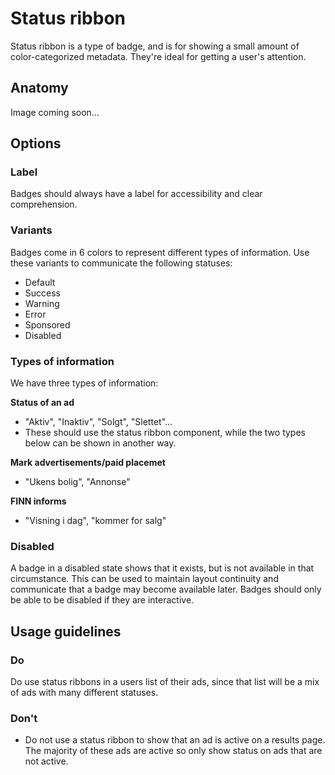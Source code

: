 # Status ribbon

Status ribbon is a type of badge, and is for showing a small amount of color-categorized metadata. They're ideal for getting a user's attention.

## Anatomy

Image coming soon...

## Options

### Label

Badges should always have a label for accessibility and clear comprehension.

### Variants

Badges come in 6 colors to represent different types of information. Use these variants to communicate the following statuses:

- Default
- Success
- Warning
- Error
- Sponsored
- Disabled

### Types of information

We have three types of information:

**Status of an ad**

- "Aktiv", "Inaktiv", "Solgt", "Slettet"...
- These should use the status ribbon component, while the two types below can be shown in another way.

**Mark advertisements/paid placemet**

- "Ukens bolig", "Annonse"

**FINN informs**

- "Visning i dag", "kommer for salg"

### Disabled

A badge in a disabled state shows that it exists, but is not available in that circumstance. This can be used to maintain layout continuity and communicate that a badge may become available later. Badges should only be able to be disabled if they are interactive.

## Usage guidelines

### Do

Do use status ribbons in a users list of their ads, since that list will be a mix of ads with many different statuses.

### Don't

- Do not use a status ribbon to show that an ad is active on a results page. The majority of these ads are active so only show status on ads that are not active.

